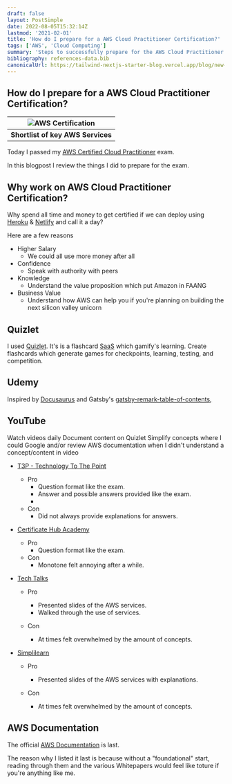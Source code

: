 ```yaml
---
draft: false
layout: PostSimple
date: 2022-08-05T15:32:14Z
lastmod: '2021-02-01'
title: 'How do I prepare for a AWS Cloud Practitioner Certification?'
tags: ['AWS', 'Cloud Computing']
summary: 'Steps to successfully prepare for the AWS Cloud Practitioner Certification'
bibliography: references-data.bib
canonicalUrl: https://tailwind-nextjs-starter-blog.vercel.app/blog/new-features-in-v1/
---
```


## How do I prepare for a AWS Cloud Practitioner Certification?

<TOCInline toc={props.toc} exclude="Overview" toHeading={2} />

| ![AWS Certification](https://images.clickittech.com/2020/wp-content/uploads/2018/01/20201632/aws-services.jpg) |
| :------------------------------------------------------------------------------------------------------------: |
|                                      <b>Shortlist of key AWS Services</b>                                      |

Today I passed my [AWS Certified Cloud Practitioner](https://aws.amazon.com/certification/certified-cloud-practitioner/) exam.

In this blogpost I review the things I did to prepare for the exam.

## Why work on AWS Cloud Practitioner Certification?

Why spend all time and money to get certified if we can deploy using
[Heroku](https://www.heroku.com/) & [Netlify](https://www.netlify.com/) and call it a day?

Here are a few reasons

- Higher Salary
  - We could all use more money after all
- Confidence
  - Speak with authority with peers
- Knowledge
  - Understand the value proposition which put Amazon in FAANG
- Business Value
  - Understand how AWS can help you if you're planning on
    building the next silicon valley unicorn

## Quizlet

I used [Quizlet](https://quizlet.com/). It's is a flashcard [SaaS](<https://azure.microsoft.com/en-us/resources/cloud-computing-dictionary/what-is-saas/#:~:text=Software%20as%20a%20service%20(SaaS)%20allows%20users%20to%20connect%20to,from%20a%20cloud%20service%20provider.>)
which gamify's learning. Create flashcards which generate games for checkpoints, learning, testing, and competition.

## Udemy

Inspired by [Docusaurus](https://docusaurus.io/docs/next/markdown-features/inline-toc) and Gatsby's [gatsby-remark-table-of-contents](https://www.gatsbyjs.com/plugins/gatsby-remark-table-of-contents/),

## YouTube

Watch videos daily
Document content on Quizlet
Simplify concepts where I could
Google and/or review AWS documentation when I didn't understand a concept/content in video

- [T3P - Technology To The Point](https://www.youtube.com/watch?v=l1MpOD92oUg&t=4047s)

  - Pro
    - Question format like the exam.
    - Answer and possible answers provided like the exam.
    -
  - Con
    - Did not always provide explanations for answers.

- [Certificate Hub Academy](https://www.youtube.com/watch?v=RbdC3tuEFcY&list=PLkDAY85mt5IAYrOVDVU5r6ieg7cejwGo0&index=4)

  - Pro
    - Question format like the exam.
  - Con
    - Monotone felt annoying after a while.

- [Tech Talks](https://www.youtube.com/watch?v=-FtcnssIp345zQ&t=7717s)

  - Pro

    - Presented slides of the AWS services.
    - Walked through the use of services.

  - Con
    - At times felt overwhelmed by the amount of concepts.

- [Simplilearn](https://www.youtube.com/watch?v=35JSBXkjuhk&t=5147s)

  - Pro

    - Presented slides of the AWS services with explanations.

  - Con
    - At times felt overwhelmed by the amount of concepts.

## AWS Documentation

The official [AWS Documentation](https://docs.aws.amazon.com/index.html?nc2=h_ql_doc_do_v) is last.

The reason why I listed it last is because without a "foundational" start, reading through them and the various Whitepapers would feel like toture
if you're anything like me.
